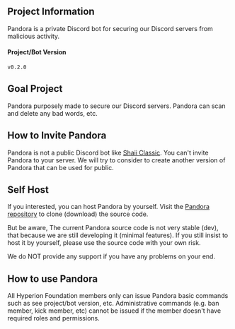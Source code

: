 ## Project Information
Pandora is a private Discord bot for securing our Discord servers from malicious activity.

#### Project/Bot Version
`v0.2.0`

## Goal Project
Pandora purposely made to secure our Discord servers. Pandora can scan and delete any bad words, etc.

## How to Invite Pandora
Pandora is not a public Discord bot like [Shaii Classic](/project/shaii-classic). You can't invite Pandora to your server.
We will try to consider to create another version of Pandora that can be used for public.

## Self Host
If you interested, you can host Pandora by yourself. Visit the [Pandora repository](https://github.com/hyperion-foundation/pandora) to clone (download) the source code.

But be aware, The current Pandora source code is not very stable (dev), that because we are still developing it (minimal features). If you still insist to host it by yourself, please use the source code with your own risk.

We do NOT provide any support if you have any problems on your end.

## How to use Pandora
All Hyperion Foundation members only can issue Pandora basic commands such as see project/bot version, etc. 
Administrative commands (e.g. ban member, kick member, etc) cannot be issued if the member doesn't have required roles and permissions.
